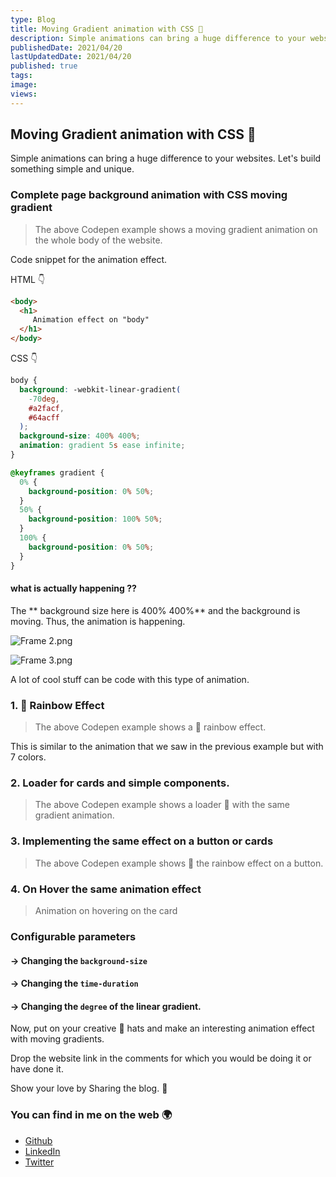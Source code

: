 ```yaml
---
type: Blog
title: Moving Gradient animation with CSS 🎨
description: Simple animations can bring a huge difference to your websites.
publishedDate: 2021/04/20
lastUpdatedDate: 2021/04/20
published: true
tags:
image:
views:
---
```


## Moving Gradient animation with CSS 🎨

Simple animations can bring a huge difference to your websites.
Let's build something simple and unique.

### Complete page background animation with CSS moving gradient

<CodePenEmbed slugHash="poROYza" />

> The above Codepen example shows a moving gradient animation on the whole body of the website.

Code snippet for the animation effect.

HTML 👇

```HTML
<body>
  <h1>
     Animation effect on "body"
  </h1>
</body>
```

CSS 👇

```CSS
body {
  background: -webkit-linear-gradient(
    -70deg,
    #a2facf,
    #64acff
  );
  background-size: 400% 400%;
  animation: gradient 5s ease infinite;
}

@keyframes gradient {
  0% {
    background-position: 0% 50%;
  }
  50% {
    background-position: 100% 50%;
  }
  100% {
    background-position: 0% 50%;
  }
}
```

#### what is actually happening ??

The ** background size here is 400% 400%** and the background is moving. Thus, the animation is happening.

![Frame 2.png](https://cdn.hashnode.com/res/hashnode/image/upload/v1618910655541/iHGAtnmJX.png)

![Frame 3.png](https://cdn.hashnode.com/res/hashnode/image/upload/v1618910678556/58MXeNJ4m.png)

A lot of cool stuff can be code with this type of animation.

### 1. 🌈 Rainbow Effect

<CodePenEmbed slugHash="JjEmYRQ" />

> The above Codepen example shows a 🌈 rainbow effect.

This is similar to the animation that we saw in the previous example but with 7 colors.

### 2. Loader for cards and simple components.

<CodePenEmbed slugHash="dyNgYZY" />

> The above Codepen example shows a loader 🐌 with the same gradient animation.

### 3. Implementing the same effect on a button or cards

<CodePenEmbed slugHash="WNRaGMB" />

> The above Codepen example shows 🌈 the rainbow effect on a button.

### 4. On Hover the same animation effect

<CodePenEmbed slugHash="ExZdNav" />

> Animation on hovering on the card

### Configurable parameters

#### → Changing the `background-size`

#### → Changing the `time-duration`

#### → Changing the `degree` of the linear gradient.

Now, put on your creative 🤠 hats and make an interesting animation effect with moving gradients.

Drop the website link in the comments for which you would be doing it or have done it.

Show your love by Sharing the blog. 🤗

### You can find in me on the web 🌍

- [Github](https://github.com/Souravdey777)
- [LinkedIn](https://www.linkedin.com/in/souravdey777)
- [Twitter](https://twitter.com/Souravdey777)
